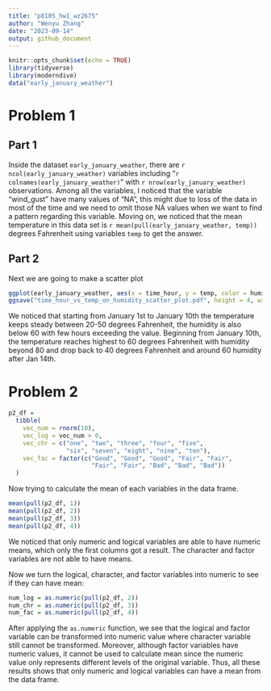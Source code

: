 ```yaml
---
title: "p8105_hw1_wz2675"
author: "Wenyu Zhang"
date: "2023-09-14"
output: github_document
---
```


```r
knitr::opts_chunk$set(echo = TRUE)
library(tidyverse)
library(moderndive)
data("early_january_weather")
```

# Problem 1

## Part 1
Inside the dataset `early_january_weather`, there are `r ncol(early_january_weather)` variables including "`r colnames(early_january_weather)`" with `r nrow(early_january_weather)` observations. Among all the variables, I noticed that the variable "wind_gust" have many values of "NA", this might due to loss of the data in most of the time and we need to omit those NA values when we want to find a pattern regarding this variable. Moving on, we noticed that the mean temperature in this data set is `r mean(pull(early_january_weather, temp))` degrees Fahrenheit using variables `temp` to get the answer.

## Part 2
Next we are going to make a scatter plot
```r
ggplot(early_january_weather, aes(x = time_hour, y = temp, color = humid)) + geom_point()
ggsave("time_hour_vs_temp_on_humidity_scatter_plot.pdf", height = 4, width = 6)
```

We noticed that starting from January 1st to January 10th the temperature keeps steady between 20-50 degrees Fahrenheit, the humidity is also below 60 with few hours exceeding the value. Beginning from January 10th, the temperature reaches highest to 60 degrees Fahrenheit with humidity beyond 80 and drop back to 40 degrees Fahrenheit and around 60 humidity after Jan 14th.

# Problem 2

```r
p2_df =
  tibble(
    vec_num = rnorm(10),
    vec_log = vec_num > 0,
    vec_chr = c("one", "two", "three", "four", "five", 
                "six", "seven", "eight", "nine", "ten"),
    vec_fac = factor(c("Good", "Good", "Good", "Fair", "Fair", 
                       "Fair", "Fair", "Bad", "Bad", "Bad"))
  )
```

Now trying to calculate the mean of each variables in the data frame.

```r
mean(pull(p2_df, 1))
mean(pull(p2_df, 2))
mean(pull(p2_df, 3))
mean(pull(p2_df, 4))
```

We noticed that only numeric and logical variables are able to have numeric means, which only the first columns got a result. The character and factor variables are not able to have means.

Now we turn the logical, character, and factor variables into numeric to see if they can have mean:

```r
num_log = as.numeric(pull(p2_df, 2))
num_chr = as.numeric(pull(p2_df, 3))
num_fac = as.numeric(pull(p2_df, 4))
```

After applying the `as.numeric` function, we see that the logical and factor variable can be transformed into numeric value where character variable still cannot be transformed. Moreover, although factor variables have numeric values, it cannot be used to calculate mean since the numeric value only represents different levels of the original variable. Thus, all these results shows that only numeric and logical variables can have a mean from the data frame.
